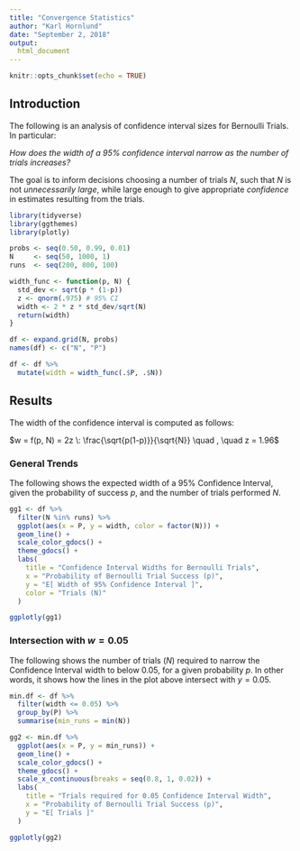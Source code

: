 ---
title: "Convergence Statistics"
author: "Karl Hornlund"
date: "September 2, 2018"
output: 
  html_document
---

```{r setup, include=FALSE}
knitr::opts_chunk$set(echo = TRUE)
```

## Introduction

The following is an analysis of confidence interval sizes for Bernoulli Trials. In particular: 

*How does the width of a 95% confidence interval narrow as the number of trials increases?*

The goal is to inform decisions choosing a number of trials $N$, such that $N$ is not *unnecessarily large*, while large enough to give appropriate *confidence* in estimates resulting from the trials.


```{r funcs, echo = FALSE, message=FALSE}
library(tidyverse)
library(ggthemes)
library(plotly)

probs <- seq(0.50, 0.99, 0.01)
N     <- seq(50, 1000, 1)
runs  <- seq(200, 800, 100)

width_func <- function(p, N) {
  std_dev <- sqrt(p * (1-p))
  z <- qnorm(.975) # 95% CI
  width <- 2 * z * std_dev/sqrt(N)
  return(width)
}

df <- expand.grid(N, probs)
names(df) <- c("N", "P")

df <- df %>%
  mutate(width = width_func(.$P, .$N))
```

## Results

The width of the confidence interval is computed as follows:

$w = f(p, N) = 2z \: \frac{\sqrt{p(1-p)}}{\sqrt{N}} \quad , \quad z = 1.96$

### General Trends 

The following shows the expected width of a 95% Confidence Interval, given the probability of success $p$, and the number of trials performed $N$.

```{r plot01, echo=FALSE}
gg1 <- df %>%
  filter(N %in% runs) %>%
  ggplot(aes(x = P, y = width, color = factor(N))) +
  geom_line() +
  scale_color_gdocs() +
  theme_gdocs() +
  labs(
    title = "Confidence Interval Widths for Bernoulli Trials",
    x = "Probability of Bernoulli Trial Success (p)",
    y = "E[ Width of 95% Confidence Interval ]",
    color = "Trials (N)"
  )

ggplotly(gg1)
```

### Intersection with $w = 0.05$

The following shows the number of trials ($N$) required to narrow the Confidence Interval width to below $0.05$, for a given probability $p$. In other words, it shows how the lines in the plot above intersect with $y = 0.05$.

```{r plot02, echo=FALSE}
min.df <- df %>%
  filter(width <= 0.05) %>%
  group_by(P) %>%
  summarise(min_runs = min(N))

gg2 <- min.df %>%
  ggplot(aes(x = P, y = min_runs)) +
  geom_line() +
  scale_color_gdocs() +
  theme_gdocs() +
  scale_x_continuous(breaks = seq(0.8, 1, 0.02)) +
  labs(
    title = "Trials required for 0.05 Confidence Interval Width",
    x = "Probability of Bernoulli Trial Success (p)",
    y = "E[ Trials ]"
  )

ggplotly(gg2)
```
